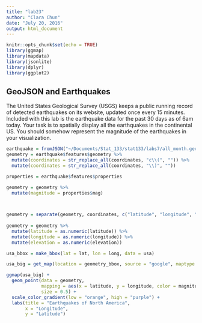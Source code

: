 ```yaml
---
title: "lab23"
author: "Clara Chun"
date: "July 20, 2016"
output: html_document
---
```


```r
knitr::opts_chunk$set(echo = TRUE)
library(ggmap)
library(mapdata)
library(jsonlite)
library(dplyr)
library(ggplot2)
```

## GeoJSON and Earthquakes

The United States Geological Survey (USGS) keeps a public running record of detected earthquakes on its website, updated once every 15 minutes.  Included with this lab is the earthquake data for the past 30 days as of 6am today.  Your task is to spatially display all the earthquakes in the continental US.  You should somehow represent the magnitude of the earthquakes in your visualization.

```r
earthquake = fromJSON("~/Documents/Stat_133/stat133/labs7/all_month.geojson")
geometry = earthquake$features$geometry %>% 
  mutate(coordinates = str_replace_all(coordinates, "c\\(", "")) %>% 
  mutate(coordinates = str_replace_all(coordinates, "\\)", ""))

properties = earthquake$features$properties

geometry = geometry %>% 
  mutate(magnitude = properties$mag)


  
geometry = separate(geometry, coordinates, c("latitude", "longitude", "elevation"), "," ) 
  
geometry = geometry %>% 
  mutate(latitude = as.numeric(latitude)) %>% 
  mutate(longitude = as.numeric(longitude)) %>% 
  mutate(elevation = as.numeric(elevation))

usa_bbox = make_bbox(lat = lat, lon = long, data = usa)

usa_big = get_map(location = geometry_bbox, source = "google", maptype = "terrain")

ggmap(usa_big) +
  geom_point(data = geometry,
             mapping = aes(x = latitude, y = longitude, color = magnitude),
             size = 0.5) +
  scale_color_gradient(low = "orange", high = "purple") +
  labs(title = "Earthquakes of North America",
       x = "Longitude",
       y = "Latitude")
  
  
```

